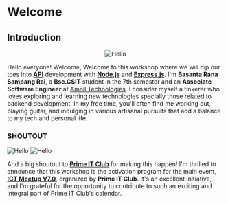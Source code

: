 # Welcome

 
## Introduction

<p align="center">
    <Image src="/headshot.jpg" style={{margin: '8px',borderRadius: '8px', objectFit:'contain' }} alt="Hello" width={100} height={100} />
</p>

Hello everyone! Welcome, Welcome to this workshop where we will dip our toes into **[API](https://en.wikipedia.org/wiki/API)** development with **[Node.js](https://nodejs.org/en)** and **[Express.js](https://expressjs.com/)**.
I'm **Basanta Rana Sampang Rai**, a **Bsc.CSIT** student in the 7th semester and an **Associate Software Engineer** at [Amnil Technologies](https://www.amniltech.com/).
I consider myself a tinkerer who loves exploring and learning new technologies specially those related to backend development.
In my free time, you'll often find me working out, playing guitar, and indulging in various artisanal pursuits that add a balance to my tech and personal life.


### SHOUTOUT

<div style={{display: 'flex', justifyContent: 'space-between'}}>
    <Image src="/it-club.svg" alt="Hello" width={150} height={150} />
    <Image src="/ict-meetup-v7.svg" alt="Hello" width={200} height={200} />
</div>

And a big shoutout to **[Prime IT Club](https://primeitclub.com/)** for making this happen!
I'm thrilled to announce that this workshop is the activation program for the main event, **[ICT Meetup V7.0](#)**, organized by **Prime IT Club**.
It's an excellent initiative, and I'm grateful for the opportunity to contribute to such an exciting and integral part of Prime IT Club's calendar.
